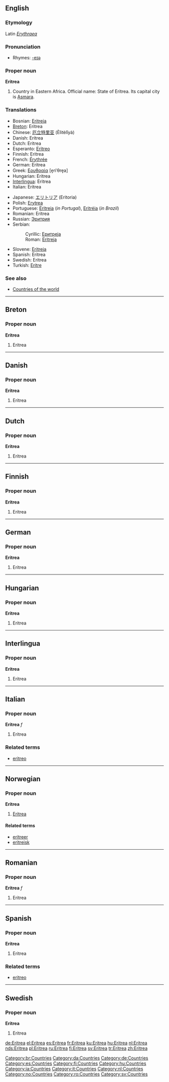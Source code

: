 :{{see|eritrea}}
{{wikipedia}}
==English==

===Etymology===
Latin ''[[Erythraea]]''

===Pronunciation===
{{IPAchar|/ˌerɪˈtreɪə/, /ˌerɪˈtriːə/}}
*Rhymes: [[Rhymes:English:-eɪə|-eɪə]]

===Proper noun===
'''Eritrea'''

# Country in Eastern Africa. Official name: State of Eritrea. Its capital city is [[Asmara]].

===Translations===
{{rfc-level|Translations at L3+ (AutoFormat would have corrected level of Translations)}}
{{top}}
*Bosnian: [[Eritreja#Bosnian|Eritreja]] {{f}}
*[[Breton]]: Eritrea
*Chinese: [[厄立特里亚]] (Èlìtèlǐyà)
*Danish: Eritrea
*Dutch: Eritrea
*Esperanto: [[Eritreo]]
*Finnish: Eritrea
*French: [[Érythrée]] {{f}}
*German: Eritrea
*Greek: [[Ερυθραία]] [e̞riˈθre̞a] {{f}}
*Hungarian: Eritrea
*[[Interlingua]]: Eritrea
*Italian: Eritrea {{f}}
{{mid}}
*Japanese: [[エリトリア]] (Eritoria)
*Polish: [[Erytrea]]
*Portuguese: [[Eritreia]] (''in Portugal''), [[Eritréia]] (''in Brazil'')
*Romanian: Eritrea {{f}}
*Russian: [[Эритрия]]
*Serbian:
*:Cyrillic: [[Еритреја#Serbian|Еритреја]] {{f}}
*:Roman: [[Eritreja#Serbian|Eritreja]] {{f}}
*Slovene: [[Eritreja]] {{f}}
*Spanish: Eritrea
*Swedish: Eritrea
*Turkish: [[Eritre]]
{{bottom}}

===See also===
*[[Countries of the world]]

----

==Breton==

===Proper noun===
'''Eritrea'''

# Eritrea

----

==Danish==

===Proper noun===
'''Eritrea'''

# Eritrea

----

==Dutch==

===Proper noun===
'''Eritrea'''

# Eritrea

----

==Finnish==

===Proper noun===
'''Eritrea'''

# Eritrea

----

==German==

===Proper noun===
'''Eritrea'''

# Eritrea

----

==Hungarian==

===Proper noun===
'''Eritrea'''

# Eritrea

----

==Interlingua==

===Proper noun===
'''Eritrea'''

# Eritrea

----

==Italian==

===Proper noun===
'''Eritrea''' ''f''

# Eritrea

===Related terms===
*[[eritreo]]

----

==Norwegian==

===Proper noun===
'''Eritrea'''

# [[#English|Eritrea]]

====Related terms====
*[[eritreer]]
*[[eritreisk]]

----

==Romanian==

===Proper noun===
'''Eritrea''' ''f''

# Eritrea

----

==Spanish==

===Proper noun===
'''Eritrea'''

# Eritrea

===Related terms===
*[[eritreo]]

----

==Swedish==

===Proper noun===
'''Eritrea'''

# Eritrea

[[Category:br:Countries]]
[[Category:da:Countries]]
[[Category:de:Countries]]
[[Category:es:Countries]]
[[Category:fi:Countries]]
[[Category:hu:Countries]]
[[Category:ia:Countries]]
[[Category:it:Countries]]
[[Category:nl:Countries]]
[[Category:no:Countries]]
[[Category:ro:Countries]]
[[Category:sv:Countries]]

[[de:Eritrea]]
[[el:Eritrea]]
[[es:Eritrea]]
[[fr:Eritrea]]
[[ku:Eritrea]]
[[hu:Eritrea]]
[[nl:Eritrea]]
[[nds:Eritrea]]
[[pl:Eritrea]]
[[ru:Eritrea]]
[[fi:Eritrea]]
[[sv:Eritrea]]
[[tr:Eritrea]]
[[zh:Eritrea]]